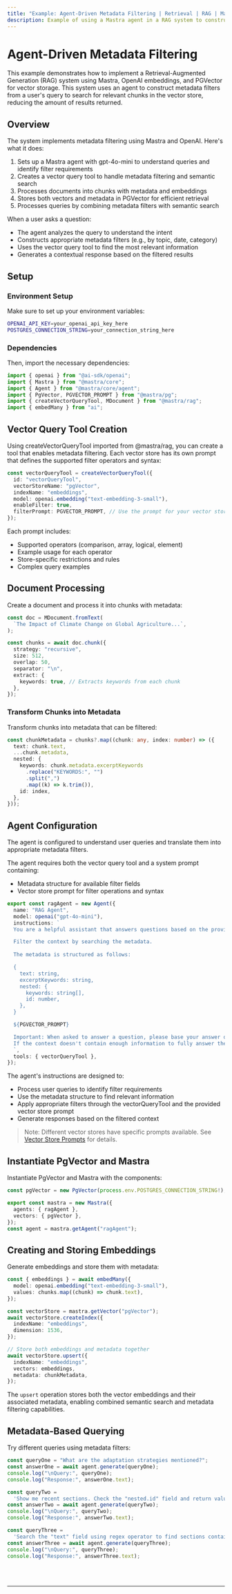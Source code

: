```yaml
---
title: "Example: Agent-Driven Metadata Filtering | Retrieval | RAG | Mastra Docs"
description: Example of using a Mastra agent in a RAG system to construct and apply metadata filters for document retrieval.
---
```



# Agent-Driven Metadata Filtering

This example demonstrates how to implement a Retrieval-Augmented Generation (RAG) system using Mastra, OpenAI embeddings, and PGVector for vector storage.
This system uses an agent to construct metadata filters from a user's query to search for relevant chunks in the vector store, reducing the amount of results returned.

## Overview

The system implements metadata filtering using Mastra and OpenAI. Here's what it does:

1. Sets up a Mastra agent with gpt-4o-mini to understand queries and identify filter requirements
2. Creates a vector query tool to handle metadata filtering and semantic search
3. Processes documents into chunks with metadata and embeddings
4. Stores both vectors and metadata in PGVector for efficient retrieval
5. Processes queries by combining metadata filters with semantic search

When a user asks a question:

- The agent analyzes the query to understand the intent
- Constructs appropriate metadata filters (e.g., by topic, date, category)
- Uses the vector query tool to find the most relevant information
- Generates a contextual response based on the filtered results

## Setup

### Environment Setup

Make sure to set up your environment variables:

```bash filename=".env"
OPENAI_API_KEY=your_openai_api_key_here
POSTGRES_CONNECTION_STRING=your_connection_string_here
```

### Dependencies

Then, import the necessary dependencies:

```typescript copy showLineNumbers filename="index.ts"
import { openai } from "@ai-sdk/openai";
import { Mastra } from "@mastra/core";
import { Agent } from "@mastra/core/agent";
import { PgVector, PGVECTOR_PROMPT } from "@mastra/pg";
import { createVectorQueryTool, MDocument } from "@mastra/rag";
import { embedMany } from "ai";
```

## Vector Query Tool Creation

Using createVectorQueryTool imported from @mastra/rag, you can create a tool that enables metadata filtering. Each vector store has its own prompt that defines the supported filter operators and syntax:

```typescript copy showLineNumbers{9} filename="index.ts"
const vectorQueryTool = createVectorQueryTool({
  id: "vectorQueryTool",
  vectorStoreName: "pgVector",
  indexName: "embeddings",
  model: openai.embedding("text-embedding-3-small"),
  enableFilter: true,
  filterPrompt: PGVECTOR_PROMPT, // Use the prompt for your vector store
});
```

Each prompt includes:

- Supported operators (comparison, array, logical, element)
- Example usage for each operator
- Store-specific restrictions and rules
- Complex query examples

## Document Processing

Create a document and process it into chunks with metadata:

```typescript copy showLineNumbers{17} filename="index.ts"
const doc = MDocument.fromText(
  `The Impact of Climate Change on Global Agriculture...`,
);

const chunks = await doc.chunk({
  strategy: "recursive",
  size: 512,
  overlap: 50,
  separator: "\n",
  extract: {
    keywords: true, // Extracts keywords from each chunk
  },
});
```

### Transform Chunks into Metadata

Transform chunks into metadata that can be filtered:

```typescript copy showLineNumbers{31} filename="index.ts"
const chunkMetadata = chunks?.map((chunk: any, index: number) => ({
  text: chunk.text,
  ...chunk.metadata,
  nested: {
    keywords: chunk.metadata.excerptKeywords
      .replace("KEYWORDS:", "")
      .split(",")
      .map((k) => k.trim()),
    id: index,
  },
}));
```

## Agent Configuration

The agent is configured to understand user queries and translate them into appropriate metadata filters.

The agent requires both the vector query tool and a system prompt containing:

- Metadata structure for available filter fields
- Vector store prompt for filter operations and syntax

```typescript copy showLineNumbers{43} filename="index.ts"
export const ragAgent = new Agent({
  name: "RAG Agent",
  model: openai("gpt-4o-mini"),
  instructions: `
  You are a helpful assistant that answers questions based on the provided context. Keep your answers concise and relevant.

  Filter the context by searching the metadata.
  
  The metadata is structured as follows:

  {
    text: string,
    excerptKeywords: string,
    nested: {
      keywords: string[],
      id: number,
    },
  }

  ${PGVECTOR_PROMPT}

  Important: When asked to answer a question, please base your answer only on the context provided in the tool. 
  If the context doesn't contain enough information to fully answer the question, please state that explicitly.
  `,
  tools: { vectorQueryTool },
});
```

The agent's instructions are designed to:

- Process user queries to identify filter requirements
- Use the metadata structure to find relevant information
- Apply appropriate filters through the vectorQueryTool and the provided vector store prompt
- Generate responses based on the filtered context

> Note: Different vector stores have specific prompts available. See [Vector Store Prompts](/docs/rag/retrieval#vector-store-prompts) for details.

## Instantiate PgVector and Mastra

Instantiate PgVector and Mastra with the components:

```typescript copy showLineNumbers{69} filename="index.ts"
const pgVector = new PgVector(process.env.POSTGRES_CONNECTION_STRING!);

export const mastra = new Mastra({
  agents: { ragAgent },
  vectors: { pgVector },
});
const agent = mastra.getAgent("ragAgent");
```

## Creating and Storing Embeddings

Generate embeddings and store them with metadata:

```typescript copy showLineNumbers{78} filename="index.ts"
const { embeddings } = await embedMany({
  model: openai.embedding("text-embedding-3-small"),
  values: chunks.map((chunk) => chunk.text),
});

const vectorStore = mastra.getVector("pgVector");
await vectorStore.createIndex({
  indexName: "embeddings",
  dimension: 1536,
});

// Store both embeddings and metadata together
await vectorStore.upsert({
  indexName: "embeddings",
  vectors: embeddings,
  metadata: chunkMetadata,
});
```

The `upsert` operation stores both the vector embeddings and their associated metadata, enabling combined semantic search and metadata filtering capabilities.

## Metadata-Based Querying

Try different queries using metadata filters:

```typescript copy showLineNumbers{96} filename="index.ts"
const queryOne = "What are the adaptation strategies mentioned?";
const answerOne = await agent.generate(queryOne);
console.log("\nQuery:", queryOne);
console.log("Response:", answerOne.text);

const queryTwo =
  'Show me recent sections. Check the "nested.id" field and return values that are greater than 2.';
const answerTwo = await agent.generate(queryTwo);
console.log("\nQuery:", queryTwo);
console.log("Response:", answerTwo.text);

const queryThree =
  'Search the "text" field using regex operator to find sections containing "temperature".';
const answerThree = await agent.generate(queryThree);
console.log("\nQuery:", queryThree);
console.log("Response:", answerThree.text);
```

<br />
<br />
<hr className="dark:border-[#404040] border-gray-300" />
<br />
<br />
<GithubLink
  link={
    "https://github.com/mastra-ai/mastra/blob/main/examples/basics/rag/filter-rag"
  }
/>

